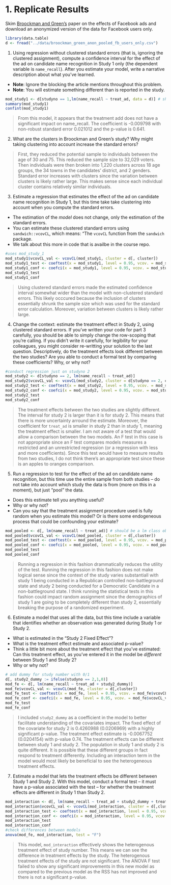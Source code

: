 # 1. Replicate Results 

Skim [Broockman and Green's](./readings/brookman_green_ps3.pdf) paper on the effects of Facebook ads and download an anonymized version of the data for Facebook users only.

```r
library(data.table)
d <- fread("../data/broockman_green_anon_pooled_fb_users_only.csv")
``` 

1. Using regression without clustered standard errors (that is, ignoring the clustered assignment), compute a confidence interval for the effect of the ad on candidate name recognition in Study 1 only (the dependent variable is `name_recall`). After you estimate your model, write a narrative description about what you've learned. 

  - **Note**: Ignore the blocking the article mentions throughout this problem.
  - **Note**: You will estimate something different than is reported in the study. 

```r
mod_study1 <- d[studyno == 1,lm(name_recall ~ treat_ad, data = d)] # should be a lm class object
summary(mod_study1)
confint(mod_study1)
```
> From this model, it appears that the treatment add does not have a significant impact on name_recall. The coefficient is -0.009798 with non-robust standard error 0.021012 and the p-value is 0.641. 

2. What are the clusters in Broockman and Green's study? Why might taking clustering into account increase the standard errors?

> First, they reduced the potential sample to individuals between the age of 30 and 75. This reduced the sample size to 32,029 voters. Then individuals were then broken into 1,220 clusters across 18 age groups, the 34 towns in the candidates' district, and 2 genders. Standard error increases with clusters since the variation between clusters is likely rather large. This makes sense since each individual cluster contains relatively similar individuals. 

3. Estimate a regression that estimates the effect of the ad on candidate name recognition in Study 1, but this time take take clustering into account when you compute the standard errors. 
  - The estimation of the *model* does not change, only the estimation of the standard errors. 
  - You can estimate these clustered standard errors using `sandwich::vcovCL`, which means: "The `vcovCL` function from the `sandwich` package. 
  - We talk about this more in code that is availbe in the course repo.

```r
#uses mod_study_1
mod_study1$vcovCL_val <- vcovCL(mod_study1, cluster = d[, cluster])
mod_study1_test <- coeftest(x = mod_study1, level = 0.95, vcov. = mod_study1$vcovCL_val)
mod_study1_conf <- coefci(x = mod_study1, level = 0.95, vcov. = mod_study1$vcovCL_val, 'treat_ad')
mod_study1_test
mod_study1_conf

```
> Using clustered standard errors made the estimated confidence interval somewhat wider than the model with non-clustered standard errors. This likely occcured because the inclusion of clusters essentially shrunk the sample size which was used for the standard error calculation. Moreover, variation between clusters is likely rather large. 

4. Change the context: estimate the treatment effect in Study 2, using clustered standard errors. If you've written your code for part 3 carefully, you should be able to simply change the row-scoping that you're calling. If you didn't write it carefully, for legibility for your colleagues, you might consider re-writting your solution to the last question. Descriptively, do the treatment effects look different between the two studies? Are you able to conduct a formal test by comparing these coefficients? Why, or why not?  

```r
#conduct regression just on studyno 2
mod_study2 <- d[studyno == 2, lm(name_recall ~ treat_ad)]
mod_study2$vcovCL_val <- vcovCL(mod_study2, cluster = d[studyno == 2, cluster])
mod_study2_test <- coeftest(x = mod_study2, level = 0.95, vcov. = mod_study2$vcovCL_val)
mod_study2_conf <- coefci(x = mod_study2, level = 0.95, vcov. = mod_study2$vcovCL_val, 'treat_ad')
mod_study2_test
mod_study2_conf
```

> The treatment effects between the two studies are slightly different. The interval for study 2 is larger than it is for study 2. This means that there is more uncertainty arround the estimate. Moreover, the coefficient for `treat_ad` is smaller in study 2 than in study 1, meaning the treatment effect is smaller.  I am not aware of a test that would allow a comparison between the two models. An F test in this case is not appropriate since an F test compares models measures a restricted and an unrestricted regression (or a regression with less and more coefficients). Since this test would have to measure results from two studies, I do not think there's an appropriate test since these is an apples to oranges comparison. 

5. Run a regression to test for the effect of the ad on candidate name recognition, but this time use the entire sample from both studies -- do not take into account which study the data is from (more on this in a moment), but just "pool" the data. 
  - Does this estimate tell you anything useful? 
  - Why or why not? 
  - Can you say that the treatment assignment procedure used is fully random when you estimate this model? Or is there some endogeneous process that could be confounding your estimate? 

```r
mod_pooled <- d[, lm(name_recall ~ treat_ad)] # should be a lm class object
mod_pooled$vcovCL_val <- vcovCL(mod_pooled, cluster = d[,cluster])
mod_pooled_test <- coeftest(x = mod_pooled, level = 0.95, vcov. = mod_pooled$vcovCL_val)
mod_pooled_conf <- coefci(x = mod_pooled, level = 0.95, vcov. = mod_pooled$vcovCL_val, 'treat_ad')
mod_pooled_test
mod_pooled_conf
```

> Running a regression in this fashion drammatically reduces the utility of the test. Running the regression in this fashion does not make logical sense since the context of the study varies substantiall with study 1 being conducted in a Republican controlled non-battleground state and study 2 being conducted for a Democratic Candidate in a non-battleground state. I think running the statistical tests in this fashion could impact random assignment since the demographics of study 1 are going to be completely different than study 2, essentially breaking the purpose of a randomized experiment. 

6. Estimate a model that uses all the data, but this time include a variable that identifies whether an observation was generated during Study 1 or Study 2. 
  - What is estimated in the "Study 2 Fixed Effect"? 
  - What is the treatment effect estimate and associated p-value? 
  - Think a little bit more about the treatment effect that you've estimated: Can this treatment effect, as you've entered it in the model be *different* between Study 1 and Study 2? 
  - Why or why not? 

```r
# add dummy for study number with 0/1
d[, study2_dummy := ifelse(studyno == 2,1,0)]
mod_fe <- d[, lm(name_recall ~ treat_ad + study2_dummy)]
mod_fe$vcovCL_val <- vcovCL(mod_fe, cluster = d[,cluster])
mod_fe_test <- coeftest(x = mod_fe, level = 0.95, vcov. = mod_fe$vcovCL_val)
mod_fe_conf <- coefci(x = mod_fe, level = 0.95, vcov. = mod_fe$vcovCL_val, 'treat_ad')
mod_fe_test
mod_fe_conf
```

> I included `study2_dummy` as a coefficient in the model to better facilitate understanding of the covariates impact. The fixed effect of the covariate for study 2 is 0.4260988 (0.0206969) with a highly significant p-value. The treatment effect estimate is -0.0067752 (0.0204154) with p-value 0.74. The treatment effects can be different between study 1 and study 2. The population in study 1 and study 2 is quite different. It is possible that these different groups in fact respond to treatment differently. Including an interaction term in the model would most likely be beneficial to see the heterogeneous treatment effects. 

7. Estimate a model that lets the treatment effects be different between Study 1 and Study 2. With this model, conduct a formal test -- it must have a p-value associated with the test -- for whether the treatment effects are different in Study 1 than Study 2. 

```r
mod_interaction <- d[, lm(name_recall ~ treat_ad + study2_dummy + treat_ad * study2_dummy)]
mod_interaction$vcovCL_val <- vcovCL(mod_interaction, cluster = d[,cluster])
mod_interaction_test <- coeftest(x = mod_interaction, level = 0.95, vcov. = mod_interaction$vcovCL_val)
mod_interaction_conf <- coefci(x = mod_interaction, level = 0.95, vcov. = mod_interaction$vcovCL_val, 'treat_ad')
mod_interaction_test
mod_interaction_conf
#check differences between models
anova(mod_fe, mod_interaction, test = "F")

```
> This model, `mod_interaction` effectively shows the heterogenous treatment effect of study number. This means we can see the difference in treatment effects by the study. The heterogenous treatment effects of the study are not significant. The ANOVA F test failed to show any significant improvements in this new model as compared to the previous model as the RSS has not improved and there is not a significant p-value.